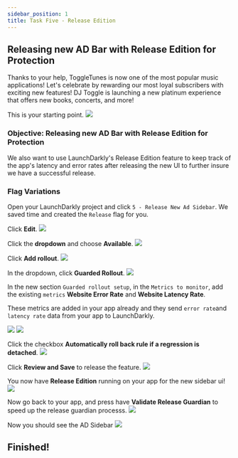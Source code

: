 ```yaml
---
sidebar_position: 1
title: Task Five - Release Edition
---
```



## Releasing new AD Bar with Release Edition for Protection

Thanks to your help, ToggleTunes is now one of the most popular music applications! Let's celebrate by rewarding our most loyal subscribers with exciting new features! DJ Toggle is launching a new platinum experience that offers new books, concerts, and more!

This is your starting point.
<img src="/releaseGuardian/9.png" />

### Objective: Releasing new AD Bar with Release Edition for Protection

We also want to use LaunchDarkly's Release Edition feature to keep track of the app's latency and error rates after releasing the new UI to further insure we have a successful release.

### Flag Variations

Open your LaunchDarkly project and click `5 - Release New Ad Sidebar`. We saved time and created the `Release` flag for you.

Click **Edit**.
<img src='/releaseGuardian/1rgEdit.png' />

Click the **dropdown** and choose **Available**.
<img src='/releaseGuardian/2rgAvailable.png' />

Click **Add rollout**.
<img src='/releaseGuardian/3rgGuardedRollout1.png' />

In the dropdown, click **Guarded Rollout**.
<img src='/releaseGuardian/3rgGuardedRollout2.png' />

In the new section `Guarded rollout setup`, in the `Metrics to monitor`, add the existing `metrics` **Website Error Rate** and **Website Latency Rate**.

These metrics are added in your app already and they send `error rate`and `latency rate` data from your app to LaunchDarkly.

<img src='/releaseGuardian/10.png' />
<img src='/releaseGuardian/11.png' />

Click the checkbox **Automatically roll back rule if a regression is detached**.
<img src='/releaseGuardian/12.png' />

Click **Review and Save** to release the feature.
<img src='/releaseGuardian/13.png' />

You now have **Release Edition** running on your app for the new sidebar ui!
<img src='/releaseGuardian/14.png' />

Now go back to your app, and press have **Validate Release Guardian** to speed up the release guardian processs.
<img src='/releaseGuardian/15.png' />

Now you should see the AD Sidebar
<img src='/releaseGuardian/16.png' />

## Finished!